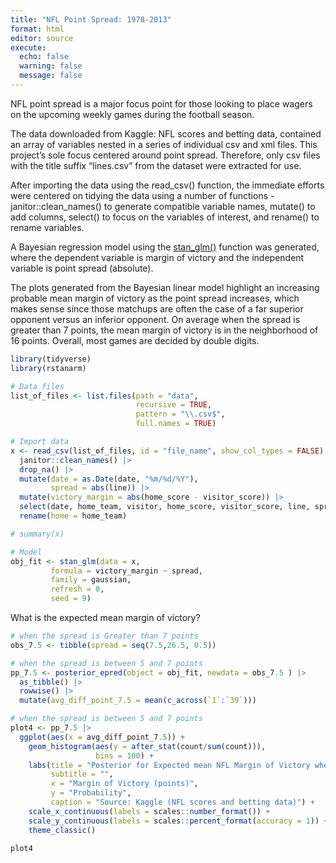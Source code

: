 ```yaml
---
title: "NFL Point Spread: 1978-2013"
format: html
editor: source
execute: 
  echo: false
  warning: false
  message: false
---
```


NFL point spread is a major focus point for those looking to place wagers on the upcoming weekly games during the football season.

The data downloaded from Kaggle: NFL scores and betting data, contained an array of variables nested in a series of individual csv and xml files. This project's sole focus centered around point spread. Therefore, only csv files with the title suffix "lines.csv" from the dataset were extracted for use.

After importing the data using the read_csv() function, the immediate efforts were centered on tidying the data using a number of functions - janitor::clean_names() to generate compatible variable names, mutate() to add columns, select() to focus on the variables of interest, and rename() to rename variables.

A Bayesian regression model using the [stan_glm()](https://mc-stan.org/rstanarm/reference/stan_glm.html) function was generated, where  the dependent variable is margin of victory and the independent variable is point spread (absolute).

The plots generated from the Bayesian linear model highlight an increasing probable mean margin of victory as the point spread increases, which makes sense since those matchups are often the case of a far superior opponent versus an inferior opponent. On average when the spread is greater than 7 points, the mean margin of victory is in the neighborhood of 16 points. Overall, most games are decided by double digits.

```r
library(tidyverse)
library(rstanarm)
```

```r
# Data files
list_of_files <- list.files(path = "data",
                            recursive = TRUE,
                            pattern = "\\.csv$",
                            full.names = TRUE)  
```

```r
# Import data
x <- read_csv(list_of_files, id = "file_name", show_col_types = FALSE) |> 
  janitor::clean_names() |> 
  drop_na() |>
  mutate(date = as.Date(date, "%m/%d/%Y"),
         spread = abs(line)) |> 
  mutate(victory_margin = abs(home_score - visitor_score)) |> 
  select(date, home_team, visitor, home_score, visitor_score, line, spread, victory_margin) |> 
  rename(home = home_team)
```

```r
# summary(x)
```

```r
# Model
obj_fit <- stan_glm(data = x,
         formula = victory_margin ~ spread,
         family = gaussian,
         refresh = 0,
         seed = 9)
```

What is the expected mean margin of victory?

```r
# when the spread is Greater than 7 points
obs_7.5 <- tibble(spread = seq(7.5,26.5, 0.5))
```

```r
# when the spread is between 5 and 7 points
pp_7.5 <- posterior_epred(object = obj_fit, newdata = obs_7.5 ) |> 
  as_tibble() |> 
  rowwise() |> 
  mutate(avg_diff_point_7.5 = mean(c_across(`1`:`39`)))
```

```r
# when the spread is between 5 and 7 points
plot4 <- pp_7.5 |> 
  ggplot(aes(x = avg_diff_point_7.5)) +
    geom_histogram(aes(y = after_stat(count/sum(count))),
                   bins = 100) +
    labs(title = "Posterior for Expected mean NFL Margin of Victory when Point Spread \nis Greater than 7 Points",
         subtitle = "",
         x = "Margin of Victory (points)",
         y = "Probability",
         caption = "Source: Kaggle (NFL scores and betting data)") +
    scale_x_continuous(labels = scales::number_format()) +
    scale_y_continuous(labels = scales::percent_format(accuracy = 1)) +
    theme_classic()
```

```r
plot4
```
